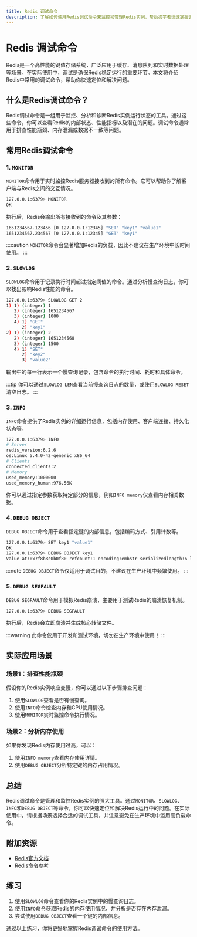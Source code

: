 ```yaml
---
title: Redis 调试命令
description: 了解如何使用Redis调试命令来监控和管理Redis实例，帮助初学者快速掌握调试技巧。
---
```


# Redis 调试命令

Redis是一个高性能的键值存储系统，广泛应用于缓存、消息队列和实时数据处理等场景。在实际使用中，调试是确保Redis稳定运行的重要环节。本文将介绍Redis中常用的调试命令，帮助你快速定位和解决问题。

## 什么是Redis调试命令？

Redis调试命令是一组用于监控、分析和诊断Redis实例运行状态的工具。通过这些命令，你可以查看Redis的内部状态、性能指标以及潜在的问题。调试命令通常用于排查性能瓶颈、内存泄漏或数据不一致等问题。

## 常用Redis调试命令

### 1. `MONITOR`

`MONITOR`命令用于实时监控Redis服务器接收到的所有命令。它可以帮助你了解客户端与Redis之间的交互情况。

```bash
127.0.0.1:6379> MONITOR
OK
```

执行后，Redis会输出所有接收到的命令及其参数：

```bash
1651234567.123456 [0 127.0.0.1:12345] "SET" "key1" "value1"
1651234567.234567 [0 127.0.0.1:12345] "GET" "key1"
```

:::caution
`MONITOR`命令会显著增加Redis的负载，因此不建议在生产环境中长时间使用。
:::

### 2. `SLOWLOG`

`SLOWLOG`命令用于记录执行时间超过指定阈值的命令。通过分析慢查询日志，你可以找出影响Redis性能的命令。

```bash
127.0.0.1:6379> SLOWLOG GET 2
1) 1) (integer) 1
   2) (integer) 1651234567
   3) (integer) 1000
   4) 1) "GET"
      2) "key1"
2) 1) (integer) 2
   2) (integer) 1651234568
   3) (integer) 1500
   4) 1) "SET"
      2) "key2"
      3) "value2"
```

输出中的每一行表示一个慢查询记录，包含命令的执行时间、耗时和具体命令。

:::tip
你可以通过`SLOWLOG LEN`查看当前慢查询日志的数量，或使用`SLOWLOG RESET`清空日志。
:::

### 3. `INFO`

`INFO`命令提供了Redis实例的详细运行信息，包括内存使用、客户端连接、持久化状态等。

```bash
127.0.0.1:6379> INFO
# Server
redis_version:6.2.6
os:Linux 5.4.0-42-generic x86_64
# Clients
connected_clients:2
# Memory
used_memory:1000000
used_memory_human:976.56K
```

你可以通过指定参数获取特定部分的信息，例如`INFO memory`仅查看内存相关数据。

### 4. `DEBUG OBJECT`

`DEBUG OBJECT`命令用于查看指定键的内部信息，包括编码方式、引用计数等。

```bash
127.0.0.1:6379> SET key1 "value1"
OK
127.0.0.1:6379> DEBUG OBJECT key1
Value at:0x7f8b8c0b0f80 refcount:1 encoding:embstr serializedlength:6 lru:1234 lru_seconds_idle:10
```

:::note
`DEBUG OBJECT`命令仅适用于调试目的，不建议在生产环境中频繁使用。
:::

### 5. `DEBUG SEGFAULT`

`DEBUG SEGFAULT`命令用于模拟Redis崩溃，主要用于测试Redis的崩溃恢复机制。

```bash
127.0.0.1:6379> DEBUG SEGFAULT
```

执行后，Redis会立即崩溃并生成核心转储文件。

:::warning
此命令仅用于开发和测试环境，切勿在生产环境中使用！
:::

## 实际应用场景

### 场景1：排查性能瓶颈

假设你的Redis实例响应变慢，你可以通过以下步骤排查问题：

1. 使用`SLOWLOG`查看是否有慢查询。
2. 使用`INFO`命令检查内存和CPU使用情况。
3. 使用`MONITOR`实时监控命令执行情况。

### 场景2：分析内存使用

如果你发现Redis内存使用过高，可以：

1. 使用`INFO memory`查看内存使用详情。
2. 使用`DEBUG OBJECT`分析特定键的内存占用情况。

## 总结

Redis调试命令是管理和监控Redis实例的强大工具。通过`MONITOR`、`SLOWLOG`、`INFO`和`DEBUG OBJECT`等命令，你可以快速定位和解决Redis运行中的问题。在实际使用中，请根据场景选择合适的调试工具，并注意避免在生产环境中滥用高负载命令。

## 附加资源

- [Redis官方文档](https://redis.io/documentation)
- [Redis命令参考](https://redis.io/commands)

## 练习

1. 使用`SLOWLOG`命令查看你的Redis实例中的慢查询日志。
2. 使用`INFO`命令获取Redis的内存使用情况，并分析是否存在内存泄漏。
3. 尝试使用`DEBUG OBJECT`查看一个键的内部信息。

通过以上练习，你将更好地掌握Redis调试命令的使用方法。